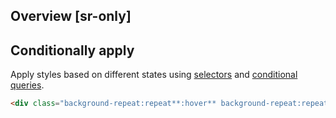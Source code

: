 ## Overview [sr-only]
<Overview/>

## Conditionally apply
Apply styles based on different states using [selectors](/docs/state-selectors) and [conditional queries](/docs/conditional-queries).
```html
<div class="background-repeat:repeat**:hover** background-repeat:repeat**@sm** background-repeat:repeat**@dark** background-repeat:repeat**@print**">…</div>
```


